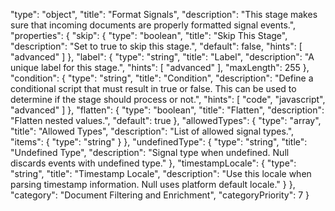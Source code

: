   "type": "object",
  "title": "Format Signals",
  "description": "This stage makes sure that incoming documents are properly formatted signal events.",
  "properties": {
    "skip": {
      "type": "boolean",
      "title": "Skip This Stage",
      "description": "Set to true to skip this stage.",
      "default": false,
      "hints": [
        "advanced"
      ]
    },
    "label": {
      "type": "string",
      "title": "Label",
      "description": "A unique label for this stage.",
      "hints": [
        "advanced"
      ],
      "maxLength": 255
    },
    "condition": {
      "type": "string",
      "title": "Condition",
      "description": "Define a conditional script that must result in true or false. This can be used to determine if the stage should process or not.",
      "hints": [
        "code",
        "javascript",
        "advanced"
      ]
    },
    "flatten": {
      "type": "boolean",
      "title": "Flatten",
      "description": "Flatten nested values.",
      "default": true
    },
    "allowedTypes": {
      "type": "array",
      "title": "Allowed Types",
      "description": "List of allowed signal types.",
      "items": {
        "type": "string"
      }
    },
    "undefinedType": {
      "type": "string",
      "title": "Undefined Type",
      "description": "Signal type when undefined. Null discards events with undefined type."
    },
    "timestampLocale": {
      "type": "string",
      "title": "Timestamp Locale",
      "description": "Use this locale when parsing timestamp information. Null uses platform default locale."
    }
  },
  "category": "Document Filtering and Enrichment",
  "categoryPriority": 7
}
